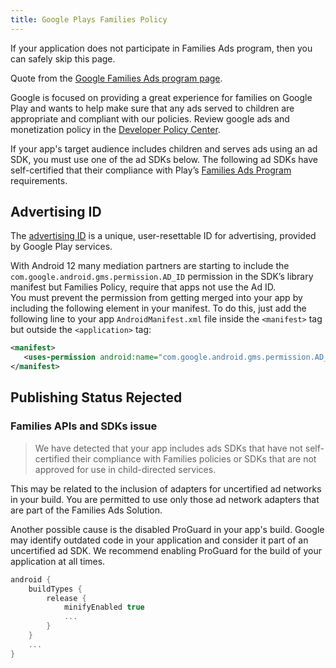 ```yaml
---
title: Google Plays Families Policy
---
```


<Info>
If your application does not participate in Families Ads program, then you can safely skip this page.   
  
Quote from the [Google Families Ads program page](https://support.google.com/googleplay/android-developer/answer/9283445?hl=en).
</Info>

Google is focused on providing a great experience for families on Google Play and wants to help make sure that any ads served to children are appropriate and compliant with our policies. Review google ads and monetization policy in the [Developer Policy Center](https://play.google.com/about/families/ads-monetization/).  

If your app's target audience includes children and serves ads using an ad SDK, you must use one of the ad SDKs below. The following ad SDKs have self-certified that their compliance with Play’s [Families Ads Program](https://play.google.com/about/monetization-ads/families-ads-program/) requirements.

## Advertising ID
The [advertising ID](https://support.google.com/googleplay/android-developer/answer/6048248?hl=en) is a unique, user-resettable ID for advertising, provided by Google Play services.  

With Android 12 many mediation partners are starting to include the `com.google.android.gms.permission.AD_ID` permission in the SDK’s library manifest but Families Policy, require that apps not use the Ad ID.  
You must prevent the permission from getting merged into your app by including the following element in your manifest.
To do this, just add the following line to your app `AndroidManifest.xml` file inside the `<manifest>` tag but outside the `<application>` tag:
```xml
<manifest>
   <uses-permission android:name="com.google.android.gms.permission.AD_ID" tools:node="remove"/>
</manifest>
```

## Publishing Status Rejected
### Families APIs and SDKs issue
> We have detected that your app includes ads SDKs that have not self-certified their compliance with Families policies or SDKs that are not approved for use in child-directed services.

This may be related to the inclusion of adapters for uncertified ad networks in your build. You are permitted to use only those ad network adapters that are part of the Families Ads Solution.

Another possible cause is the disabled ProGuard in your app's build. Google may identify outdated code in your application and consider it part of an uncertified ad SDK. We recommend enabling ProGuard for the build of your application at all times.
```gradle
android {
    buildTypes {  
        release {  
            minifyEnabled true
            ...
        }  
    }
    ...
}
```